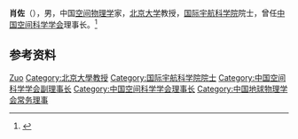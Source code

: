 '''肖佐'''（{{bd|？|}}），男，中国[[空间物理学|空间物理学]]家，[[北京大学|北京大学]]教授，[[国际宇航科学院|国际宇航科学院]]院士，曾任[[中国空间科学学会|中国空间科学学会]]理事长。<ref>{{Cite web|title=肖 佐|url=https://www.space.pku.edu.cn/team/faculty/dlcwljdbzb/3592.htm|accessdate=2020-12-17|work=北京大学空间物理与应用技术研究所}}</ref>

== 参考资料 ==
{{reflist}}

{{Navboxes
| title  = 肖佐在[[中国地球物理学会|中国地球物理学会]]的职务
| list1  =
{{中国地球物理学会第四届理事会}}
}}

{{Authority control}}
{{DEFAULTSORT:Xiao肖}}
[[Category:肖姓|Zuo]]
[[Category:北京大學教授|Category:北京大學教授]]
[[Category:国际宇航科学院院士|Category:国际宇航科学院院士]]
[[Category:中国空间科学学会副理事长|Category:中国空间科学学会副理事长]]
[[Category:中国空间科学学会理事长|Category:中国空间科学学会理事长]]
[[Category:中国地球物理学会常务理事|Category:中国地球物理学会常务理事]]

{{中国人物小作品}}